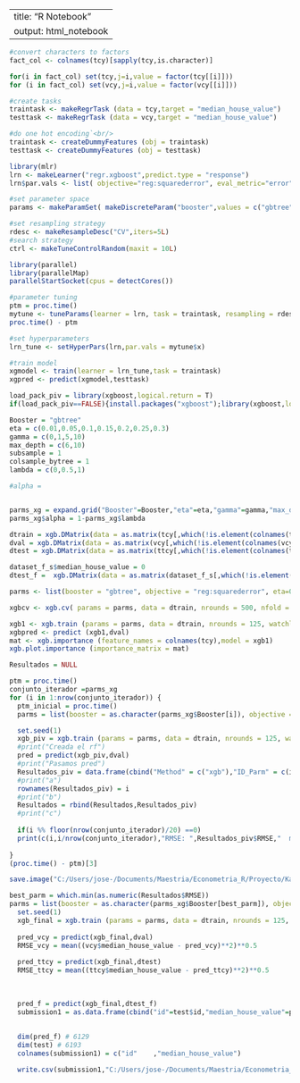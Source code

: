 
---
title: "R Notebook"
output: html_notebook
---

```r
#convert characters to factors
fact_col <- colnames(tcy)[sapply(tcy,is.character)]

for(i in fact_col) set(tcy,j=i,value = factor(tcy[[i]]))
for (i in fact_col) set(vcy,j=i,value = factor(vcy[[i]]))

#create tasks
traintask <- makeRegrTask (data = tcy,target = "median_house_value")
testtask <- makeRegrTask (data = vcy,target = "median_house_value")

#do one hot encoding`<br/> 
traintask <- createDummyFeatures (obj = traintask) 
testtask <- createDummyFeatures (obj = testtask)


```


```r
library(mlr)
lrn <- makeLearner("regr.xgboost",predict.type = "response")
lrn$par.vals <- list( objective="reg:squarederror", eval_metric="error", nrounds=150L, eta=0.1)

#set parameter space
params <- makeParamSet( makeDiscreteParam("booster",values = c("gbtree","gblinear")), makeIntegerParam("max_depth",lower = 3L,upper = 10L), makeNumericParam("min_child_weight",lower = 1L,upper = 10L), makeNumericParam("subsample",lower = 0.5,upper = 1), makeNumericParam("colsample_bytree",lower = 0.5,upper = 1))

#set resampling strategy
rdesc <- makeResampleDesc("CV",iters=5L)
#search strategy
ctrl <- makeTuneControlRandom(maxit = 10L)

library(parallel)
library(parallelMap) 
parallelStartSocket(cpus = detectCores())

#parameter tuning
ptm = proc.time()
mytune <- tuneParams(learner = lrn, task = traintask, resampling = rdesc, measures = getDefaultMeasure(traintask), par.set = params, control = ctrl, show.info = T)
proc.time() - ptm

```

```r
#set hyperparameters
lrn_tune <- setHyperPars(lrn,par.vals = mytune$x)

#train model
xgmodel <- train(learner = lrn_tune,task = traintask)
xgpred <- predict(xgmodel,testtask)


```





```r
load_pack_piv = library(xgboost,logical.return = T)
if(load_pack_piv==FALSE){install.packages("xgboost");library(xgboost,logical.return = T)}

Booster = "gbtree"
eta = c(0.01,0.05,0.1,0.15,0.2,0.25,0.3)
gamma = c(0,1,5,10)
max_depth = c(6,10)
subsample = 1
colsample_bytree = 1
lambda = c(0,0.5,1)

#alpha =


parms_xg = expand.grid("Booster"=Booster,"eta"=eta,"gamma"=gamma,"max_depth"=max_depth,"subsample"=subsample,"colsample_bytree"=colsample_bytree,"lambda"=lambda)
parms_xg$alpha = 1-parms_xg$lambda

```


```r
dtrain = xgb.DMatrix(data = as.matrix(tcy[,which(!is.element(colnames(tcy),c("median_house_value")))]),label = tcy$median_house_value) 
dval = xgb.DMatrix(data = as.matrix(vcy[,which(!is.element(colnames(vcy),c("median_house_value")))]),label = vcy$median_house_value) 
dtest = xgb.DMatrix(data = as.matrix(ttcy[,which(!is.element(colnames(ttcy),c("median_house_value")))]),label = ttcy$median_house_value)

dataset_f_s$median_house_value = 0
dtest_f =  xgb.DMatrix(data = as.matrix(dataset_f_s[,which(!is.element(colnames(dataset_f_s),c("median_house_value")))]),label = dataset_f_s$median_house_value)

parms <- list(booster = "gbtree", objective = "reg:squarederror", eta=0.3, gamma=0, max_depth=6, min_child_weight=1, subsample=1, colsample_bytree=1)

xgbcv <- xgb.cv( params = parms, data = dtrain, nrounds = 500, nfold = 5, showsd = T, stratified = T, print.every.n = 10, early.stop.round = 20, maximize = F)

xgb1 <- xgb.train (params = parms, data = dtrain, nrounds = 125, watchlist = list(val=dval,train=dtrain), print.every.n = 10, early.stop.round = 10, maximize = F , eval_metric = "error")
xgbpred <- predict (xgb1,dval)
mat <- xgb.importance (feature_names = colnames(tcy),model = xgb1)
xgb.plot.importance (importance_matrix = mat) 
```


```r

Resultados = NULL 

ptm = proc.time()
conjunto_iterador =parms_xg
for (i in 1:nrow(conjunto_iterador)) {
  ptm_inicial = proc.time()
  parms = list(booster = as.character(parms_xg$Booster[i]), objective = "reg:squarederror", eta = parms_xg$eta[i], gamma=parms_xg$gamma[i], max_depth = parms_xg$max_depth[i], min_child_weight=1,subsample=parms_xg$subsample[i], colsample_bytree = parms_xg$colsample_bytree[i], alpha = parms_xg$alpha[i], lambda = parms_xg$lambda[i])

  set.seed(1)
  xgb_piv = xgb.train (params = parms, data = dtrain, nrounds = 125, watchlist = list(val=dval,train=dtrain), maximize = F , eval_metric = "error", verbose = 0)
  #print("Creada el rf")
  pred = predict(xgb_piv,dval)
  #print("Pasamos pred")
  Resultados_piv = data.frame(cbind("Method" = c("xgb"),"ID_Parm" = c(i),"RMSE"=mean((vcy$median_house_value - pred)**2)**0.5,"Tiempo" = (proc.time() - ptm_inicial)[3]),stringsAsFactors=F)
  #print("a")
  rownames(Resultados_piv) = i
  #print("b")
  Resultados = rbind(Resultados,Resultados_piv)
  #print("c")
  
  if(i %% floor(nrow(conjunto_iterador)/20) ==0)
  print(c(i,i/nrow(conjunto_iterador),"RMSE: ",Resultados_piv$RMSE,"  min RMSE: ",min(as.numeric(Resultados$RMSE)),"  Tiempo: ",Resultados_piv$Tiempo, "  Aproximado restante: ",(nrow(conjunto_iterador)-i)*mean(as.numeric(Resultados$Tiempo))  ))
  
}
(proc.time() - ptm)[3]

save.image("C:/Users/jose-/Documents/Maestria/Econometria_R/Proyecto/Kaggle_EconometicsR/Envs/xgb_1.RData")

```

```r
best_parm = which.min(as.numeric(Resultados$RMSE))
parms = list(booster = as.character(parms_xg$Booster[best_parm]), objective = "reg:squarederror", eta = parms_xg$eta[best_parm], gamma=parms_xg$gamma[best_parm], max_depth = parms_xg$max_depth[best_parm], min_child_weight=1,subsample=parms_xg$subsample[best_parm], colsample_bytree = parms_xg$colsample_bytree[best_parm], alpha = parms_xg$alpha[best_parm], lambda = parms_xg$lambda[best_parm])
  set.seed(1)
  xgb_final = xgb.train (params = parms, data = dtrain, nrounds = 125, watchlist = list(val=dval,train=dtrain), maximize = F , eval_metric = "error", verbose = 0)
  
  pred_vcy = predict(xgb_final,dval)
  RMSE_vcy = mean((vcy$median_house_value - pred_vcy)**2)**0.5
  
  pred_ttcy = predict(xgb_final,dtest)
  RMSE_ttcy = mean((ttcy$median_house_value - pred_ttcy)**2)**0.5
  
 
  
  pred_f = predict(xgb_final,dtest_f)
  submission1 = as.data.frame(cbind("id"=test$id,"median_house_value"=pred_f))
  
  
  dim(pred_f) # 6129    
  dim(test) # 6193   
  colnames(submission1) = c("id"	,"median_house_value")

  write.csv(submission1,"C:/Users/jose-/Documents/Maestria/Econometria_R/Proyecto/Kaggle_EconometicsR/submission1_20200627.csv",row.names = F)
  
```





